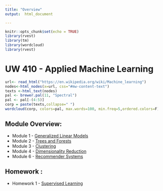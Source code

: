 ```yaml
---
title: "Overview"
output:  html_document

---
```


```r
knitr::opts_chunk$set(echo = TRUE)
library(rvest)
library(tm)
library(wordcloud)
library(rvest)
```

# UW 410 - Applied Machine Learning

```r
url<- read_html("https://en.wikipedia.org/wiki/Machine_learning")
nodes<-html_nodes(x=url, css="#mw-content-text")
texts <-html_text(nodes)
pal <- brewer.pal(11, "Spectral")
pal <- pal[-(4:5)]
corp = paste(texts,collapse=" ")
wordcloud(corp, colors=pal, max.words=100, min.freq=5,ordered.colors=F)
```

## Module Overview:
+ Module 1 - [Generalized Linear Models](https://jdonaldson.github.io/uw-mlearn410/module1/linearModels.html) 
+ Module 2 - [Trees and Forests](https://jdonaldson.github.io/uw-mlearn410/module2/Trees.html) 
+ Module 3 - [Clustering](https://jdonaldson.github.io/uw-mlearn410/module3/Clustering.html) 
+ Module 4 - [Dimensionality Reduction](https://jdonaldson.github.io/uw-mlearn410/module4/DimensionalityReduction2017-03-29.pptx) 
+ Module 6 - [Recommender Systems](https://jdonaldson.github.io/uw-mlearn410/module6/RecSys.html)

## Homework : 
+ Homework 1 - [Supervised Learning](https://jdonaldson.github.io/uw-mlearn410/homework/homework1.nb.html)
